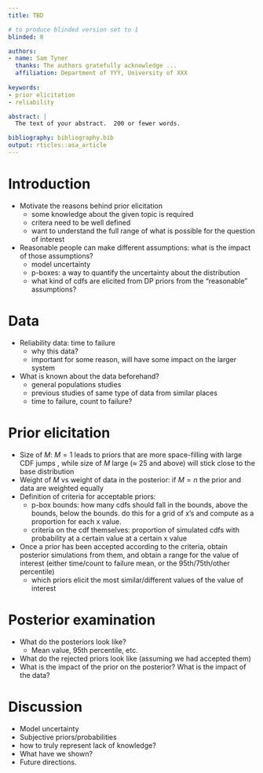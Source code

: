```yaml
---
title: TBD

# to produce blinded version set to 1
blinded: 0

authors: 
- name: Sam Tyner
  thanks: The authors gratefully acknowledge ...
  affiliation: Department of YYY, University of XXX
  
keywords:
- prior elicitation
- reliability 

abstract: |
  The text of your abstract.  200 or fewer words.

bibliography: bibliography.bib
output: rticles::asa_article
---
```


# Introduction

- Motivate the reasons behind prior elicitation 
    * some knowledge about the given topic is required 
    * critera need to be well defined 
    * want to understand the full range of what is possible for the question of interest 
- Reasonable people can make different assumptions: what is the impact of those assumptions? 
    * model uncertainty 
    * p-boxes: a way to quantify the uncertainty about the distribution
    * what kind of cdfs are elicited from DP priors from the "reasonable" assumptions? 
    
# Data 

- Reliability data: time to failure 
    * why this data? 
    * important for some reason, will have some impact on the larger system
- What is known about the data beforehand? 
    * general populations studies
    * previous studies of same type of data from similar places 
    * time to failure, count to failure? 

# Prior elicitation

- Size of $M$: $M=1$ leads to priors that are more space-filling with large CDF jumps , while size of $M$ large ($\approx$ 25 and above) will stick close to the base distribution
- Weight of $M$ vs weight of data in the posterior: if $M = n$ the prior and data are weighted equally 
- Definition of criteria for acceptable priors: 
    * p-box bounds: how many cdfs should fall in the bounds, above the bounds, below the bounds. do this for a grid of x's and compute as a proportion for each x value. 
    * criteria on the cdf themselves: proportion of simulated cdfs with probability at a certain value at a certain x value 
- Once a prior has been accepted according to the criteria, obtain posterior simulations from them, and obtain a range for the value of interest (either time/count to failure mean, or the 95th/75th/other percentile)
    * which priors elicit the most similar/different values of the value of interest 
    
# Posterior examination 

- What do the posteriors look like? 
    * Mean value, 95th percentile, etc. 
- What do the rejected priors look like (assuming we had accepted them)
- What is the impact of the prior on the posterior? What is the impact of the data? 

# Discussion 

- Model uncertainty 
- Subjective priors/probabilities 
- how to truly represent lack of knowledge? 
- What have we shown? 
- Future directions.


